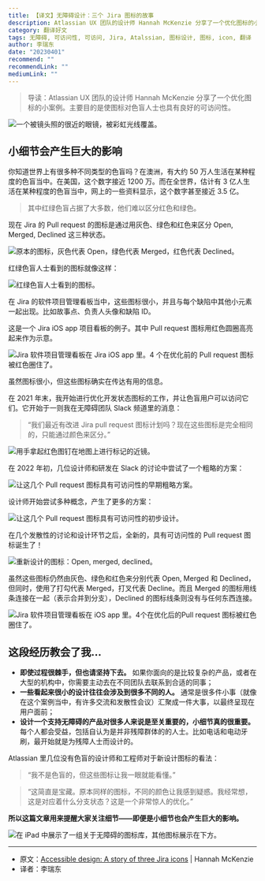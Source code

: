 ```yaml
---
title: 【译文】无障碍设计：三个 Jira 图标的故事
description: Atlassian UX 团队的设计师 Hannah McKenzie 分享了一个优化图标的小案例。主要目的是使图标对色盲人士也具有良好的可访问性。
category: 翻译好文
tags: 无障碍, 可访问性, 可访问, Jira, Atalssian, 图标设计, 图标, icon, 翻译
author: 李瑞东
date: "20230401"
recommend: ""
recommendLink: ""
mediumLink: ""
---
```


> 导读：Atlassian UX 团队的设计师 Hannah McKenzie 分享了一个优化图标的小案例。主要目的是使图标对色盲人士也具有良好的可访问性。

![一个被镜头照的很近的眼镜，被彩虹光线覆盖。](https://lrdim.oss-cn-shenzhen.aliyuncs.com/blogimg/2023-04-01/01.webp "Photo by Harry Quan on Unsplash")

## 小细节会产生巨大的影响

你知道世界上有很多种不同类型的色盲吗？在澳洲，有大约 50 万人生活在某种程度的色盲当中。在美国，这个数字接近 1200 万。而在全世界，估计有 3 亿人生活在某种程度的色盲当中，网上的一些资料显示，这个数字甚至接近 3.5 亿。

> 其中红绿色盲占据了大多数，他们难以区分红色和绿色。

现在 Jira 的 Pull request 的图标是通过用灰色、绿色和红色来区分 Open, Merged, Declined 这三种状态。

![原本的图标，灰色代表 Open，绿色代表 Merged，红色代表 Declined。](https://lrdim.oss-cn-shenzhen.aliyuncs.com/blogimg/2023-04-01/02.png "原本的图标，灰色代表 Open，绿色代表 Merged，红色代表 Declined。")

红绿色盲人士看到的图标就像这样：

![红绿色盲人士看到的图标。](https://lrdim.oss-cn-shenzhen.aliyuncs.com/blogimg/2023-04-01/03.png "")

在 Jira 的软件项目管理看板当中，这些图标很小，并且与每个缺陷中其他小元素一起出现。比如故事点、负责人头像和缺陷 ID。

这是一个 Jira iOS app 项目看板的例子。其中 Pull request 图标用红色圆圈高亮起来作为示意。

![Jira 软件项目管理看板在 Jira iOS app 里。4 个在优化前的 Pull request 图标被红色圈住了。](https://lrdim.oss-cn-shenzhen.aliyuncs.com/blogimg/2023-04-01/04.png "")

虽然图标很小，但这些图标确实在传达有用的信息。

在 2021 年末，我开始进行优化开发状态图标的工作，并让色盲用户可以访问它们。它开始于一则我在无障碍团队 Slack 频道里的消息：

> “我们最近有改进 Jira pull request 图标计划吗？现在这些图标是完全相同的，只能通过颜色来区分。”

![用手拿起红色图钉在地图上进行标记的近镜。](https://lrdim.oss-cn-shenzhen.aliyuncs.com/blogimg/2023-04-01/05.webp "Photo by GeoJango Maps on Unsplash")

在 2022 年初，几位设计师和研发在 Slack 的讨论中尝试了一个粗略的方案：

![让这几个 Pull request 图标具有可访问性的早期粗略方案。](https://lrdim.oss-cn-shenzhen.aliyuncs.com/blogimg/2023-04-01/06.png "")

设计师开始尝试多种概念，产生了更多的方案：

![让这几个 Pull request 图标具有可访问性的初步设计。](https://lrdim.oss-cn-shenzhen.aliyuncs.com/blogimg/2023-04-01/07.png "")

在几个发散性的讨论和设计环节之后，全新的，具有可访问性的 Pull request 图标诞生了！

![重新设计的图标：Open, merged, declined。](https://lrdim.oss-cn-shenzhen.aliyuncs.com/blogimg/2023-04-01/08.png "")

虽然这些图标仍然由灰色、绿色和红色来分别代表 Open, Merged 和 Declined，但同时，使用了打勾代表 Merged，打叉代表 Decline。而且 Merged 的图标用线条连接在一起（表示合并到分支），Declined 的图标线条则没有与任何东西连接。

![Jira 软件项目管理看板在 iOS app 里。4个在优化后的Pull request 图标被红色圈住了。](https://lrdim.oss-cn-shenzhen.aliyuncs.com/blogimg/2023-04-01/09.png "")

## 这段经历教会了我...

- **即使过程很棘手，但也请坚持下去。** 如果你面向的是比较复杂的产品，或者在大型的机构中，你需要主动去在不同团队去联系到合适的同事；
- **一些看起来很小的设计往往会涉及到很多不同的人。** 通常是很多件小事（就像在这个案例当中，有许多交流和发散性会议）汇聚成一件大事，以最终呈现在用户面前；
- **设计一个支持无障碍的产品对很多人来说是至关重要的，小细节真的很重要。** 每个人都会受益，包括自认为是并非残障群体的的人士。比如电话和电动牙刷，最开始就是为残障人士而设计的。

Atlassian 里几位没有色盲的设计师和工程师对于新设计图标的看法：

> “我不是色盲的，但这些图标让我一眼就能看懂。”

> “这简直是宝藏。原本同样的图标，不同的颜色让我感到疑惑。我经常想，这是对应着什么分支状态？这是一个非常惊人的优化。”

**所以这篇文章用来提醒大家关注细节——即便是小细节也会产生巨大的影响。**

![在 iPad 中展示了一组关于无障碍的图标库，其他图标展示在下方。](https://lrdim.oss-cn-shenzhen.aliyuncs.com/blogimg/2023-04-01/10.webp "Photo by Balázs Kétyi on Unsplash")

---

- 原文：[Accessible design: A story of three Jira icons](https://medium.com/designing-atlassian/a-story-of-three-jira-icons-77503ac7c59b) | Hannah McKenzie
- 译者：李瑞东